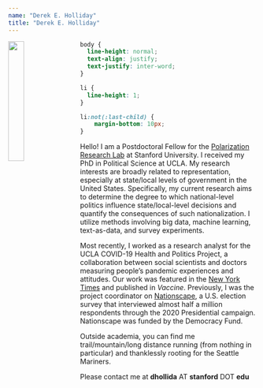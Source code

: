 ```yaml
---
name: "Derek E. Holliday"
title: "Derek E. Holliday"
---
```


<style>
  .title{
    display: none;
  }
</style>

<link rel="stylesheet" href="styles.css" type="text/css">

<img src="images/DSC_4866.jpeg" style="width:25%; margin-right: 20px" align="left">

```css
body {
  line-height: normal;
  text-align: justify;
  text-justify: inter-word;
}

li {
  line-height: 1;
}

li:not(:last-child) {
    margin-bottom: 10px;
}


```

Hello! I am a Postdoctoral Fellow for the <a href="https://polarizationresearchlab.org/" target="_blank">Polarization Research Lab</a> at Stanford University. I received my PhD in Political Science at UCLA. My research interests are broadly related to representation, especially at state/local levels of government in the United States. Specifically, my current research aims to determine the degree to which national-level politics influence state/local-level decisions and quantify the consequences of such nationalization. I utilize methods involving big data, machine learning, text-as-data, and survey experiments.

Most recently, I worked as a research analyst for the UCLA COVID-19 Health and Politics Project, a collaboration between social scientists and doctors measuring people's pandemic experiences and attitudes. Our work was featured in the <a href="https://www.nytimes.com/2021/05/04/upshot/vaccine-incentive-experiment.html" target="_blank">New York Times</a> and published in *Vaccine*. Previously, I was the project coordinator on <a href="https://www.voterstudygroup.org/nationscape" target="_blank">Nationscape</a>, a U.S. election survey that interviewed almost half a million respondents through the 2020 Presidential campaign. Nationscape was funded by the Democracy Fund. 

Outside academia, you can find me trail/mountain/long distance running (from nothing in particular) and thanklessly rooting for the Seattle Mariners.

Please contact me at **dhollida** AT **stanford** DOT **edu**
